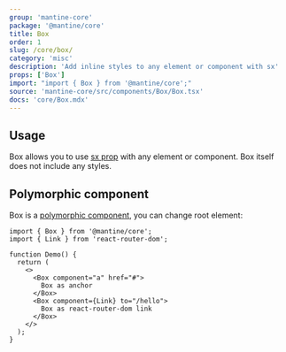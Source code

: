 ```yaml
---
group: 'mantine-core'
package: '@mantine/core'
title: Box
order: 1
slug: /core/box/
category: 'misc'
description: 'Add inline styles to any element or component with sx'
props: ['Box']
import: "import { Box } from '@mantine/core';"
source: 'mantine-core/src/components/Box/Box.tsx'
docs: 'core/Box.mdx'
---
```



## Usage

Box allows you to use [sx prop](/styles/sx) with any element or component.
Box itself does not include any styles.

<Demo data={BoxDemos.usage} />

## Polymorphic component

Box is a [polymorphic component](/guides/polymorphic/), you can change root element:

```tsx
import { Box } from '@mantine/core';
import { Link } from 'react-router-dom';

function Demo() {
  return (
    <>
      <Box component="a" href="#">
        Box as anchor
      </Box>
      <Box component={Link} to="/hello">
        Box as react-router-dom link
      </Box>
    </>
  );
}
```

<Demo data={BoxDemos.link} />
